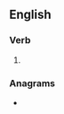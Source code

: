 ==English==

===Verb===
{{head|en|verb form}}

# {{en-third-person singular of|reorient}}

===Anagrams===
* {{anagrams|en|orneriest}}